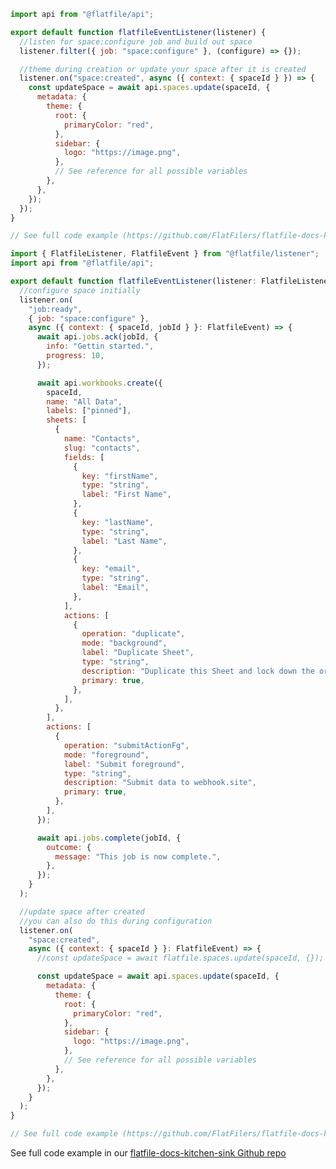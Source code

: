 <CodeGroup>

```js listener.js
import api from "@flatfile/api";

export default function flatfileEventListener(listener) {
  //listen for space:configure job and build out space
  listener.filter({ job: "space:configure" }, (configure) => {});

  //theme during creation or update your space after it is created
  listener.on("space:created", async ({ context: { spaceId } }) => {
    const updateSpace = await api.spaces.update(spaceId, {
      metadata: {
        theme: {
          root: {
            primaryColor: "red",
          },
          sidebar: {
            logo: "https://image.png",
          },
          // See reference for all possible variables
        },
      },
    });
  });
}

// See full code example (https://github.com/FlatFilers/flatfile-docs-kitchen-sink/blob/main/javascript/theming/index.js)
```

```js listener.ts
import { FlatfileListener, FlatfileEvent } from "@flatfile/listener";
import api from "@flatfile/api";

export default function flatfileEventListener(listener: FlatfileListener) {
  //configure space initially
  listener.on(
    "job:ready",
    { job: "space:configure" },
    async ({ context: { spaceId, jobId } }: FlatfileEvent) => {
      await api.jobs.ack(jobId, {
        info: "Gettin started.",
        progress: 10,
      });

      await api.workbooks.create({
        spaceId,
        name: "All Data",
        labels: ["pinned"],
        sheets: [
          {
            name: "Contacts",
            slug: "contacts",
            fields: [
              {
                key: "firstName",
                type: "string",
                label: "First Name",
              },
              {
                key: "lastName",
                type: "string",
                label: "Last Name",
              },
              {
                key: "email",
                type: "string",
                label: "Email",
              },
            ],
            actions: [
              {
                operation: "duplicate",
                mode: "background",
                label: "Duplicate Sheet",
                type: "string",
                description: "Duplicate this Sheet and lock down the original.",
                primary: true,
              },
            ],
          },
        ],
        actions: [
          {
            operation: "submitActionFg",
            mode: "foreground",
            label: "Submit foreground",
            type: "string",
            description: "Submit data to webhook.site",
            primary: true,
          },
        ],
      });

      await api.jobs.complete(jobId, {
        outcome: {
          message: "This job is now complete.",
        },
      });
    }
  );

  //update space after created
  //you can also do this during configuration
  listener.on(
    "space:created",
    async ({ context: { spaceId } }: FlatfileEvent) => {
      //const updateSpace = await flatfile.spaces.update(spaceId, {});

      const updateSpace = await api.spaces.update(spaceId, {
        metadata: {
          theme: {
            root: {
              primaryColor: "red",
            },
            sidebar: {
              logo: "https://image.png",
            },
            // See reference for all possible variables
          },
        },
      });
    }
  );
}

// See full code example (https://github.com/FlatFilers/flatfile-docs-kitchen-sink/blob/main/theming/index.ts)
```

</CodeGroup>

See full code example in our
[flatfile-docs-kitchen-sink Github repo](https://github.com/FlatFilers/flatfile-docs-kitchen-sink/blob/main)
